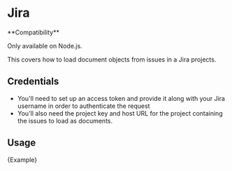 # Jira

<Tip>
**Compatibility**

Only available on Node.js.
</Tip>

This covers how to load document objects from issues in a Jira projects.

## Credentials

- You'll need to set up an access token and provide it along with your Jira username in order to authenticate the request
- You'll also need the project key and host URL for the project containing the issues to load as documents.

## Usage


<CodeBlock language="typescript">{Example}</CodeBlock>
